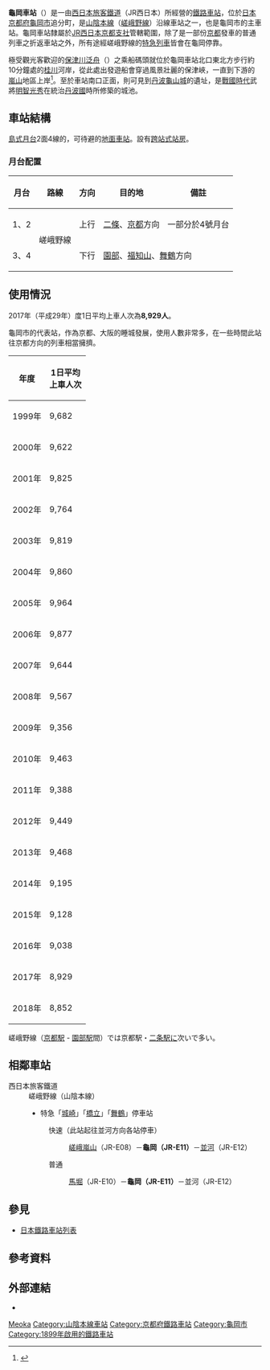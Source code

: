 {{noteTA
|T=zh-tw:龜岡車站;zh-hk:龜岡站;zh-cn:龟冈站;
|1=zh-tw:龜岡車站;zh-hk:龜岡站;zh-cn:龟冈站;
}}
{{日本車站資訊
|公司色 = #0072bc
|文字色 = 
|站名 = 龜岡車站
|圖片 =JR Kameoka Station Building Under Construction.jpg
|pxl = 
|圖片說明 = 龜岡車站正面
|日文原名 =亀岡
|平假名 =かめおか 
|羅馬拼音 =Kameoka
|副站名 = 
|電報略號 = カオ
|所在地 = {{JPN}}[[京都府|京都府]][[龜岡市|龜岡市]]追分町谷筋1番地1號
|車站構造 = [[地面車站|地面車站]]
|月台配置 = 2面4線
|啟用年月日 = 1899年（[[明治|明治]]32年）8月15日
|廢站年月日 = 
|上下車人次 =9,195
|統計年度 =2014年
|轉車 = 
|備註 =設有[[綠窗口|綠窗口]]
|adjacent = {{Adjacent stations|system=西日本旅客鐵道近畿地域路線|line=KE嵯峨野線|left=馬堀|right=並河|note-left=JR-E10<br />2.1km|note-mid='''JR-E11'''<br />距離[[京都站|京都]]20.2km|note-right=JR-E12<br />3.2km}}
}}
'''龜岡車站'''（{{jpn|j=亀岡駅|hg=かめおかえき|rm=Kameoka eki|f=y}}）是一由[[西日本旅客鐵道|西日本旅客鐵道]]（JR西日本）所經營的[[鐵路車站|鐵路車站]]，位於[[日本|日本]][[京都府|京都府]][[龜岡市|龜岡市]]追分町，是[[山陰本線|山陰本線]]（[[嵯峨野線|嵯峨野線]]）沿線車站之一，也是龜岡市的主車站。龜岡車站隸屬於[[西日本旅客鐵道京都支社|JR西日本京都支社]]管轄範圍，除了是一部份[[京都車站|京都]]發車的普通列車之折返車站之外，所有途經嵯峨野線的[[特急列車|特急列車]]皆會在龜岡停靠。

極受觀光客歡迎的[[保津峽|保津川泛舟]]（{{lang|ja|保津川下り}}）之乘船碼頭就位於龜岡車站北口東北方步行約10分鐘處的[[桂川_(淀川水系)|桂川]]河岸，從此處出發遊船會穿過風景壯麗的保津峽，一直到下游的[[嵐山|嵐山]]地區上岸<ref>{{cite book
  | author = 
  | authorlink =
  | title = 《MAP—人人遊日本 京都 2006全新版》
  | publisher = 人人出版（日文原版：實業之日本社）
  | series = 
  | year = 2006
  | isbn = 986-7916-875
  | pages=p.141
  | others = 蔡宜臻 譯
}}
</ref>。至於車站南口正面，則可見到[[龜山城_(丹波國)|丹波龜山城]]的遺址，是[[戰國時代_(日本)|戰國時代]]武將[[明智光秀|明智光秀]]在統治[[丹波國|丹波國]]時所修築的城池。

== 車站結構 ==
[[島式月台|島式月台]]2面4線的，可待避的[[地面車站|地面車站]]。設有[[跨站式站房|跨站式站房]]。
=== 月台配置 ===
{| class="wikitable" rules="rows"
!月台<!-- 事業者側による呼称 --->!!路線!!方向!!目的地!!備註
|-
! 1、2
| rowspan="2"| '''{{JR西路線記號|K|E}}''' 嵯峨野線
| style="text-align:center" | 上行
| [[二條站|二條]]、[[京都站|京都]]方向
| 一部分於4號月台
|-
! 3、4
| style="text-align:center" | 下行
| colspan="2"| [[園部站|園部]]、[[福知山站|福知山]]、[[東舞鶴站|舞鶴]]方向
|}
== 使用情況 ==
2017年（平成29年）度1日平均上車人次為'''8,929人'''。

龜岡市的代表站，作為京都、大阪的睡城發展，使用人數非常多，在一些時間此站往京都方向的列車相當擁擠。

{| class="wikitable" style="text-align:right;"
|-
! 年度 !! 1日平均<br />上車人次
|-
|1999年
|9,682
|-
|2000年
|9,622
|-
|2001年
|9,825
|-
|2002年
|9,764
|-
|2003年
|9,819
|-
|2004年
|9,860
|-
|2005年
|9,964
|-
|2006年
|9,877
|-
|2007年
|9,644
|-
|2008年
|9,567
|-
|2009年
|9,356
|-
|2010年
|9,463
|-
|2011年
|9,388
|-
|2012年
|9,449
|-
|2013年
|9,468
|-
|2014年
|9,195
|-
|2015年
|9,128
|-
|2016年
|9,038
|-
|2017年
|8,929
|-
|2018年
|8,852
|}
<!---出典：京都府統計書--->

嵯峨野線（[[京都駅|京都駅]] - [[園部駅|園部駅]]間）では京都駅・[[二条駅|二条駅]]に次いで多い。

== 相鄰車站 ==
; 西日本旅客鐵道
: '''{{JR西路線記號|K|E}}''' 嵯峨野線（山陰本線）
:* 特急「[[城崎號列車|城崎]]」「[[橋立號列車|橋立]]」「[[舞鶴號列車|舞鶴]]」停車站
:: {{color|#ff6600|■}}快速（此站起往並河方向各站停車）
::: [[嵯峨嵐山站|嵯峨嵐山]]（JR-E08）－'''龜岡（JR-E11）'''－[[並河站|並河]]（JR-E12）
:: {{color|#999|■}}普通
::: [[馬堀站|馬堀]]（JR-E10）－'''龜岡（JR-E11）'''－並河（JR-E12）
== 參見 ==
* [[日本鐵路車站列表|日本鐵路車站列表]]
== 參考資料 ==
{{Reflist}}
== 外部連結 ==
{{Commonscat|Kameoka Station}}
* {{外部連結/JR西日本車站|0630702|龜岡}}
{{嵯峨野線}}

{{DEFAULTSORT:Kameoka}}
[[Category:日本鐵路車站_Ka|Meoka]]
[[Category:山陰本線車站|Category:山陰本線車站]]
[[Category:京都府鐵路車站|Category:京都府鐵路車站]]
[[Category:龜岡市|Category:龜岡市]]
[[Category:1899年啟用的鐵路車站|Category:1899年啟用的鐵路車站]]